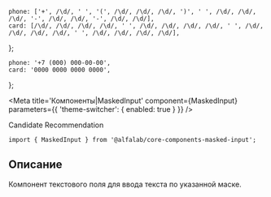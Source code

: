 


<!-- prettier-ignore -->
    phone: ['+', /\d/, ' ', '(', /\d/, /\d/, /\d/, ')', ' ', /\d/, /\d/, /\d/, '-', /\d/, /\d/, '-', /\d/, /\d/],
    card: [/\d/, /\d/, /\d/, /\d/, ' ', /\d/, /\d/, /\d/, /\d/, ' ', /\d/, /\d/, /\d/, /\d/, ' ', /\d/, /\d/, /\d/, /\d/],
};

    phone: '+7 (000) 000-00-00',
    card: '0000 0000 0000 0000',
};

<Meta
    title='Компоненты|MaskedInput'
    component={MaskedInput}
    parameters={{ 'theme-switcher': { enabled: true } }}
/>

<Title>
    MaskedInput ({name}@{version})
</Title>

<Status>
  Candidate Recommendation
</Status>

```tsx
import { MaskedInput } from '@alfalab/core-components-masked-input';
```

## Описание

Компонент текстового поля для ввода текста по указанной маске.

<div style={{ width: '240px' }}>
    <MaskedInput mask={masks.phone} placeholder={placeholders.phone} block={true} />
    <br/>
    <br/>
    <MaskedInput mask={masks.card} placeholder={placeholders.card} block={true} />
</div>

<Props of={MaskedInput} />
